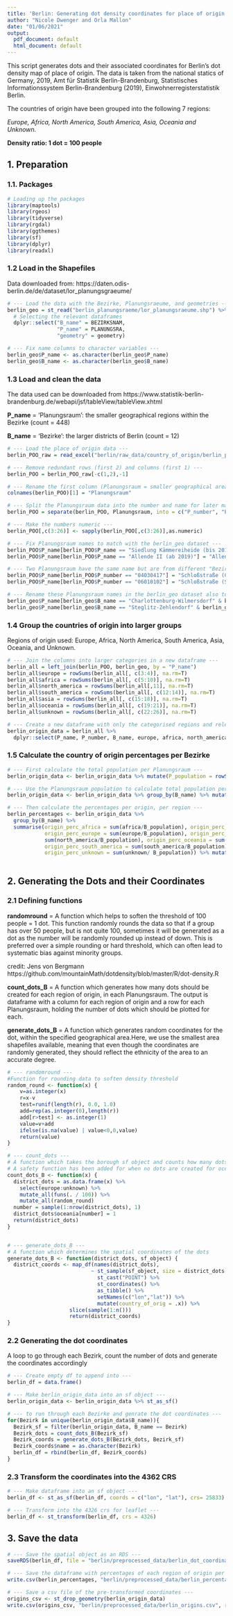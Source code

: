 ```yaml
---
title: 'Berlin: Generating dot density coordinates for place of origin data'
author: "Nicole Dwenger and Orla Mallon"
date: "01/06/2021"
output:
  pdf_document: default
  html_document: default
---
```



This script generates dots and their associated coordinates for Berlin's dot density map of place of origin. The data is taken from the national statics of Germany, 2019, Amt für Statistik Berlin-Brandenburg, Statistisches Informationssystem Berlin-Brandenburg (2019), Einwohnerregisterstatistik Berlin.


The countries of origin have been grouped into the following 7 regions: 

_Europe, Africa, North America, South America, Asia, Oceania and Unknown._ 


__Density ratio: 1 dot = 100 people__


## 1. Preparation

### 1.1. Packages
```r
# Loading up the packages
library(maptools)
library(rgeos)
library(tidyverse)
library(rgdal)
library(ggthemes)
library(sf)
library(dplyr)
library(readxl)
```

### 1.2 Load in the Shapefiles 
Data downloaded from: https://daten.odis-berlin.de/de/dataset/lor_planungsgraeume/
```r
# --- Load the data with the Bezirke, Planungsraeume, and geometries ---
berlin_geo = st_read("berlin_planungsraeme/lor_planungsraeume.shp") %>%
  # Selecting the relevant dataframes
  dplyr::select("B_name" = BEZIRKSNAM,
                "P_name" = PLANUNGSRA,
                "geometry" = geometry)

# --- Fix name columns to character variables ---
berlin_geo$P_name <- as.character(berlin_geo$P_name)
berlin_geo$B_name <- as.character(berlin_geo$B_name)

```

### 1.3 Load and clean the data 
The data used can be downloaded from https://www.statistik-berlin-brandenburg.de/webapi/jsf/tableView/tableView.xhtml

__P_name__ = 'Planungsraum': the smaller geographical regions within the Bezirke (count = 448)

__B_name__ = 'Bezirke': the larger districts of Berlin (count = 12)
```r
# --- Load the place of origin data --- 
berlin_POO_raw = read_excel("berlin/raw_data/country_of_origin/berlin_place_of_origin.xlsx", range = "A11:Z461")

# --- Remove redundant rows (first 2) and columns (first 1) ---
berlin_POO = berlin_POO_raw[-c(1,2),-1]

# --- Rename the first column (Planungsraum = smaller geographical area name) --- 
colnames(berlin_POO)[1] = "Planungsraum"

# --- Split the Planungsraum data into the number and name for later matching --- 
berlin_POO = separate(berlin_POO, Planungsraum, into = c("P_number", "P_name"), sep = "\\s", extra = "merge")

# --- Make the numbers numeric ---
berlin_POO[,c(3:26)] <- sapply(berlin_POO[,c(3:26)],as.numeric)

# --- Fix Planungsraum names to match with the berlin_geo dataset ---
berlin_POO$P_name[berlin_POO$P_name == "Siedlung Kämmereiheide (bis 2018 Allende II)"] = "Siedlung Kämmereiheide"
berlin_POO$P_name[berlin_POO$P_name == "Allende II (ab 2019)"] = "Allende II"

# --- Two Planungsraum have the same name but are from different "Bezirke". Here, they'll be renamed ---
berlin_POO$P_name[berlin_POO$P_number == "04030417"] = "Schloßstraße (C-W)"
berlin_POO$P_name[berlin_POO$P_number == "06010102"] = "Schloßstraße (S-Z)"

# --- Rename these Planungsraum names in the berlin_geo dataset also to match ---
berlin_geo$P_name[berlin_geo$B_name == "Charlottenburg-Wilmersdorf" & berlin_geo$P_name == "Schloßstraße"] = "Schloßstraße (C-W)"
berlin_geo$P_name[berlin_geo$B_name == "Steglitz-Zehlendorf" & berlin_geo$P_name == "Schloßstraße"] = "Schloßstraße (S-Z)"

```

### 1.4 Group the countries of origin into larger groups 
Regions of origin used: Europe, Africa, North America, South America, Asia, Oceania, and Unknown. 
```r
# --- Join the columns into larger categories in a new dataframe ---
berlin_all = left_join(berlin_POO, berlin_geo, by = "P_name")
berlin_all$europe = rowSums(berlin_all[, c(3:4)], na.rm=T)
berlin_all$africa = rowSums(berlin_all[, c(5:10)], na.rm=T)
berlin_all$north_america = rowSums(berlin_all[,11], na.rm=T)
berlin_all$south_america = rowSums(berlin_all[, c(12:14)], na.rm=T)
berlin_all$asia = rowSums(berlin_all[, c(15:18)], na.rm=T)
berlin_all$oceania = rowSums(berlin_all[, c(19:21)], na.rm=T)
berlin_all$unknown = rowSums(berlin_all[, c(22:26)], na.rm=T)

# --- Create a new dataframe with only the categorised regions and relevant information ---
berlin_origin_data = berlin_all %>%
  dplyr::select(P_name, P_number, B_name, europe, africa, north_america, south_america, asia, oceania, unknown, geometry)
```

### 1.5 Calculate the country of origin percentages per Bezirke
```r
# --- First calculate the total population per Planungsraum ---
berlin_origin_data <- berlin_origin_data %>% mutate(P_population = rowSums(berlin_origin_data[4:10]))

# --- Use the Planungsraum population to calculate total population per Bezirk ---
berlin_origin_data <- berlin_origin_data %>% group_by(B_name) %>% mutate(B_population = sum(P_population, na.rm = T))

# --- Then calculate the percentages per origin, per region ---
berlin_percentages <- berlin_origin_data %>% 
  group_by(B_name) %>% 
  summarise(origin_perc_africa = sum(africa/B_population), origin_perc_asia = sum(asia/B_population), 
            origin_perc_europe = sum(europe/B_population), origin_perc_north_america = 
            sum(north_america/B_population), origin_perc_oceania = sum(oceania/ B_population), 
            origin_perc_south_america = sum(south_america/B_population),
            origin_perc_unknown = sum(unknown/ B_population)) %>% mutate_if(is.numeric, ~round(., 2)*100)
  
```

## 2. Generating the Dots and their Coordinates 

### 2.1 Defining functions 
__randomround__ = A function which helps to soften the threshold of 100 people = 1 dot. This function randomly rounds the data so that if a group has over 50 people, but is not quite 100, sometimes it will be generated as a dot as the number will be randomly rounded up instead of down. This is preferred over a simple rounding or hard threshold, which can often lead to systematic bias against minority groups. 

credit: Jens von Bergmann https://github.com/mountainMath/dotdensity/blob/master/R/dot-density.R
              
__count_dots_B__ = A function which generates how many dots should be created for each region of origin, in each Planungsraum. The output is dataframe with a column for each region of origin and a row for each Planungsraum, holding the number of dots which should be plotted for each. 
             
__generate_dots_B__ = A function which generates random coordinates for the dot, within the specified geographical area.Here, we use the smallest area shapefiles available, meaning that even though the coordinates are randomly generated, they should reflect the ethnicity of the area to an accurate degree.
```r
# --- randomround ---
#Function for rounding data to soften density threshold
random_round <- function(x) {
    v=as.integer(x)
    r=x-v
    test=runif(length(r), 0.0, 1.0)
    add=rep(as.integer(0),length(r))
    add[r>test] <- as.integer(1)
    value=v+add
    ifelse(is.na(value) | value<0,0,value)
    return(value)
}

# --- count_dots ---
# A function which takes the borough sf object and counts how many dots should be created 
# A safety function has been added for when no dots are created for oceania, due to low populations (lines 154:155)
count_dots_B <- function(x) {
  district_dots = as.data.frame(x) %>% 
    select(europe:unknown) %>% 
    mutate_all(funs(. / 100)) %>% 
    mutate_all(random_round)
  number = sample(1:nrow(district_dots), 1)
  district_dots$oceania[number] = 1
  return(district_dots)
}


# --- generate_dots_B ---
# A function which determines the spatial coordinates of the dots 
generate_dots_B <- function(district_dots, sf_object) {
  district_coords <- map_df(names(district_dots),
                           ~ st_sample(sf_object, size = district_dots[,.x], type = "random") %>% 
                             st_cast("POINT") %>% 
                             st_coordinates() %>% 
                             as_tibble() %>% 
                             setNames(c("lon","lat")) %>%
                             mutate(country_of_orig = .x)) %>% 
                    slice(sample(1:n()))
                    return(district_coords)
}


```

### 2.2 Generating the dot coordinates 
A loop to go through each Bezirk, count the number of dots and generate the coordinates accordingly 
```r
# --- Create empty df to append into ---
berlin_df = data.frame()

# --- Make berlin_origin_data into an sf object ---
berlin_origin_data <- berlin_origin_data %>% st_as_sf()

# --- to run through each Bezirke and genrate the dot coordinates ---
for(Bezirk in unique(berlin_origin_data$B_name)){
  Bezirk_sf = filter(berlin_origin_data, B_name == Bezirk)
  Bezirk_dots = count_dots_B(Bezirk_sf)
  Bezirk_coords = generate_dots_B(Bezirk_dots, Bezirk_sf)
  Bezirk_coords$name = as.character(Bezirk)
  berlin_df = rbind(berlin_df, Bezirk_coords)
}

```

### 2.3 Transform the coordinates into the 4362 CRS 
```r
# --- Make dataframe into an sf object ---
berlin_df <- st_as_sf(berlin_df, coords = c("lon", "lat"), crs= 25833)

# --- Transform into the 4326 crs for leaflet ---
berlin_df <- st_transform(berlin_df, crs = 4326)

```

## 3. Save the data 
```r
# --- Save the spatial object as an RDS ---
saveRDS(berlin_df, file = "berlin/preprocessed_data/berlin_dot_coordinates.RDS")

# --- Save the dataframe with percentages of each region of origin per Bezirke --- 
write.csv(berlin_percentages, "berlin/preprocessed_data/berlin_percentages.csv", row.names = F)

# --- Save a csv file of the pre-transformed coordinates ---
origins_csv <- st_drop_geometry(berlin_origin_data)
write.csv(origins_csv, "berlin/preprocessed_data/berlin_origins.csv", row.names = F)

```
